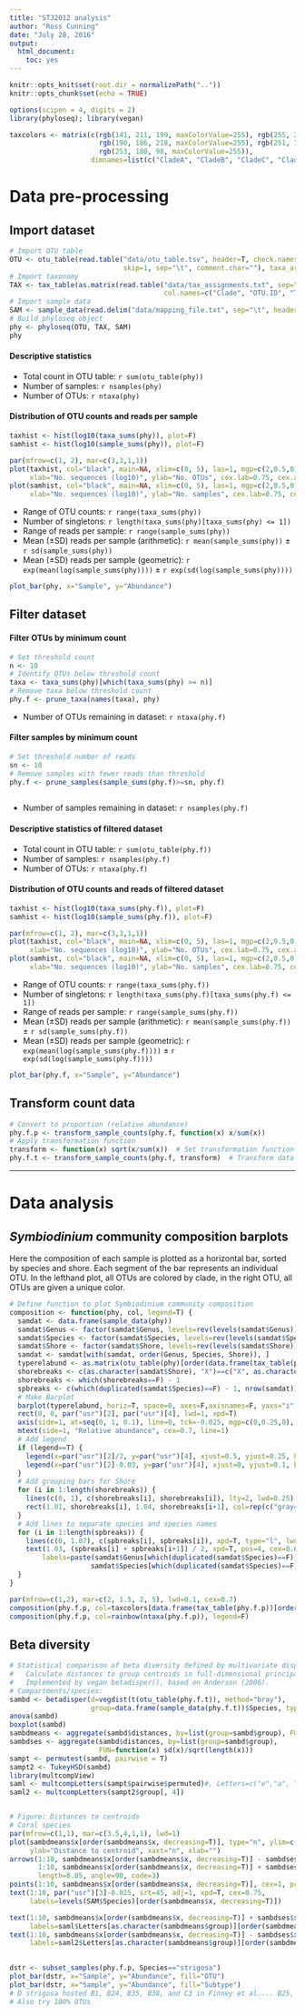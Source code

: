 ```yaml
---
title: "STJ2012 analysis"
author: "Ross Cunning"
date: "July 28, 2016"
output: 
  html_document: 
    toc: yes
---
```


```r
knitr::opts_knit$set(root.dir = normalizePath(".."))
knitr::opts_chunk$set(echo = TRUE)

options(scipen = 4, digits = 2)
library(phyloseq); library(vegan)

taxcolors <- matrix(c(rgb(141, 211, 199, maxColorValue=255), rgb(255, 255, 179, maxColorValue=255), 
                      rgb(190, 186, 218, maxColorValue=255), rgb(251, 128, 114, maxColorValue=255), 
                      rgb(253, 180, 98, maxColorValue=255)), 
                    dimnames=list(c("CladeA", "CladeB", "CladeC", "CladeD", "CladeF")))
```

# Data pre-processing
## Import dataset

```r
# Import OTU table
OTU <- otu_table(read.table("data/otu_table.tsv", header=T, check.names=F, row.names=1,
                            skip=1, sep="\t", comment.char=""), taxa_are_rows=T)
# Import taxonomy
TAX <- tax_table(as.matrix(read.table("data/tax_assignments.txt", sep="\t", row.names=2,
                                      col.names=c("Clade", "OTU.ID", "Taxonomy", "Eval", "Subtype"))))
# Import sample data
SAM <- sample_data(read.delim("data/mapping_file.txt", sep="\t", header=T, row.names=1))
# Build phyloseq object
phy <- phyloseq(OTU, TAX, SAM)
phy
```

#### Descriptive statistics  
* Total count in OTU table: `r sum(otu_table(phy))`  
* Number of samples: `r nsamples(phy)`  
* Number of OTUs: `r ntaxa(phy)`  

#### Distribution of OTU counts and reads per sample  
```r
taxhist <- hist(log10(taxa_sums(phy)), plot=F)
samhist <- hist(log10(sample_sums(phy)), plot=F)

par(mfrow=c(1, 2), mar=c(3,3,1,1))
plot(taxhist, col="black", main=NA, xlim=c(0, 5), las=1, mgp=c(2,0.5,0),
     xlab="No. sequences (log10)", ylab="No. OTUs", cex.lab=0.75, cex.axis=0.75)
plot(samhist, col="black", main=NA, xlim=c(0, 5), las=1, mgp=c(2,0.5,0),
     xlab="No. sequences (log10)", ylab="No. samples", cex.lab=0.75, cex.axis=0.75)
```

* Range of OTU counts: `r range(taxa_sums(phy))`  
* Number of singletons:  `r length(taxa_sums(phy)[taxa_sums(phy) <= 1])`  
* Range of reads per sample: `r range(sample_sums(phy))`  
* Mean (±SD) reads per sample (arithmetic): `r mean(sample_sums(phy))` ± `r sd(sample_sums(phy))`  
* Mean (±SD) reads per sample (geometric): `r exp(mean(log(sample_sums(phy))))` ± `r exp(sd(log(sample_sums(phy))))`  

```r
plot_bar(phy, x="Sample", y="Abundance")
```

## Filter dataset  
#### Filter OTUs by minimum count
```r
# Set threshold count
n <- 10
# Identify OTUs below threshold count
taxa <- taxa_sums(phy)[which(taxa_sums(phy) >= n)]  
# Remove taxa below threshold count
phy.f <- prune_taxa(names(taxa), phy)  
```

* Number of OTUs remaining in dataset: `r ntaxa(phy.f)`

#### Filter samples by minimum count
```r
# Set threshold number of reads
sn <- 10
# Remove samples with fewer reads than threshold
phy.f <- prune_samples(sample_sums(phy.f)>=sn, phy.f)
 
```

* Number of samples remaining in dataset: `r nsamples(phy.f) `

#### Descriptive statistics of filtered dataset
* Total count in OTU table: `r sum(otu_table(phy.f))`  
* Number of samples: `r nsamples(phy.f)`  
* Number of OTUs: `r ntaxa(phy.f)` 

#### Distribution of OTU counts and reads of filtered dataset
```r
taxhist <- hist(log10(taxa_sums(phy.f)), plot=F)
samhist <- hist(log10(sample_sums(phy.f)), plot=F)

par(mfrow=c(1, 2), mar=c(3,3,1,1))
plot(taxhist, col="black", main=NA, xlim=c(0, 5), las=1, mgp=c(2,0.5,0),
     xlab="No. sequences (log10)", ylab="No. OTUs", cex.lab=0.75, cex.axis=0.75)
plot(samhist, col="black", main=NA, xlim=c(0, 5), las=1, mgp=c(2,0.5,0),
     xlab="No. sequences (log10)", ylab="No. samples", cex.lab=0.75, cex.axis=0.75)
```

* Range of OTU counts: `r range(taxa_sums(phy.f))`  
* Number of singletons:  `r length(taxa_sums(phy.f)[taxa_sums(phy.f) <= 1])`  
* Range of reads per sample: `r range(sample_sums(phy.f))`  
* Mean (±SD) reads per sample (arithmetic): `r mean(sample_sums(phy.f))` ± `r sd(sample_sums(phy.f))`  
* Mean (±SD) reads per sample (geometric): `r exp(mean(log(sample_sums(phy.f))))` ± `r exp(sd(log(sample_sums(phy.f))))`  

```r
plot_bar(phy.f, x="Sample", y="Abundance")
```

## Transform count data
```r
# Convert to proportion (relative abundance)
phy.f.p <- transform_sample_counts(phy.f, function(x) x/sum(x))
# Apply transformation function
transform <- function(x) sqrt(x/sum(x))  # Set transformation function
phy.f.t <- transform_sample_counts(phy.f, transform)  # Transform data
```

-----

# Data analysis
## *Symbiodinium* community composition barplots
Here the composition of each sample is plotted as a horizontal bar, sorted by species and shore. Each segment of the bar represents an individual OTU. In the lefthand plot, all OTUs are colored by clade, in the right OTU, all OTUs are given a unique color.
```r
# Define function to plot Symbiodinium community composition
composition <- function(phy, col, legend=T) {
  samdat <- data.frame(sample_data(phy))
  samdat$Genus <- factor(samdat$Genus, levels=rev(levels(samdat$Genus)))
  samdat$Species <- factor(samdat$Species, levels=rev(levels(samdat$Species)))
  samdat$Shore <- factor(samdat$Shore, levels=rev(levels(samdat$Shore)))
  samdat <- samdat[with(samdat, order(Genus, Species, Shore)), ]
  typerelabund <- as.matrix(otu_table(phy)[order(data.frame(tax_table(phy))$Subtype), rownames(samdat)])
  shorebreaks <- c(as.character(samdat$Shore), "X")==c("X", as.character(samdat$Shore))
  shorebreaks <- which(shorebreaks==F) - 1
  spbreaks <- c(which(duplicated(samdat$Species)==F) - 1, nrow(samdat))
  # Make Barplot
  barplot(typerelabund, horiz=T, space=0, axes=F,axisnames=F, yaxs="i", col=col)
  rect(0, 0, par("usr")[2], par("usr")[4], lwd=1, xpd=T)
  axis(side=1, at=seq(0, 1, 0.1), line=0, tck=-0.025, mgp=c(0,0.25,0), cex.axis=0.7)
  mtext(side=1, "Relative abundance", cex=0.7, line=1)
  # Add legend
  if (legend==T) {
    legend(x=par("usr")[2]/2, y=par("usr")[4], xjust=0.5, yjust=0.25, horiz=T, bty="n", xpd=T, cex=0.7, legend=c("A", "B", "C", "D", "F"), fill=taxcolors, x.intersp=0.5)
    legend(x=par("usr")[2]-0.03, y=par("usr")[4], xjust=0, yjust=0.1, bty="n", xpd=T, cex=0.6, pt.cex=0.6, legend=c("N Shore", "S Shore"), fill=c(0, "gray40"), y.intersp=0.7, x.intersp=0.3)
  }
  # Add grouping bars for Shore
  for (i in 1:length(shorebreaks)) {
    lines(c(0, 1), c(shorebreaks[i], shorebreaks[i]), lty=2, lwd=0.25)
    rect(1.01, shorebreaks[i], 1.04, shorebreaks[i+1], col=rep(c("gray40", 0), 50)[i], lwd=0.25, xpd=T)
  }
  # Add lines to separate species and species names
  for (i in 1:length(spbreaks)) {
    lines(c(0, 1.07), c(spbreaks[i], spbreaks[i]), xpd=T, type="l", lwd=0.4)
    text(1.03, (spbreaks[i] + spbreaks[i+1]) / 2, xpd=T, pos=4, cex=0.6,
        labels=paste(samdat$Genus[which(duplicated(samdat$Species)==F)][i], "\n",
                    samdat$Species[which(duplicated(samdat$Species)==F)][i], sep=""))
  }
}

par(mfrow=c(1,2), mar=c(2, 1.5, 2, 5), lwd=0.1, cex=0.7)
composition(phy.f.p, col=taxcolors[data.frame(tax_table(phy.f.p))[order(data.frame(tax_table(phy.f.p))$Subtype), ]$Clade], legend=T)
composition(phy.f.p, col=rainbow(ntaxa(phy.f.p)), legend=F)

```

## Beta diversity

```r
# Statistical comparison of beta diversity defined by multivariate dispersion of B-C dissimilarity
#   Calculate distances to group centroids in full-dimensional principal coordinate space
#   Implemented by vegan betadisper(), based on Anderson (2006).
# Compartments/species:
sambd <- betadisper(d=vegdist(t(otu_table(phy.f.t)), method="bray"), 
                    group=data.frame(sample_data(phy.f.t))$Species, type="centroid")
anova(sambd)
boxplot(sambd)
sambdmeans <- aggregate(sambd$distances, by=list(group=sambd$group), FUN=mean)
sambdses <- aggregate(sambd$distances, by=list(group=sambd$group), 
                      FUN=function(x) sd(x)/sqrt(length(x)))
sampt <- permutest(sambd, pairwise = T)
sampt2 <- TukeyHSD(sambd)
library(multcompView)
saml <- multcompLetters(sampt$pairwise$permuted)#, Letters=c("e","a", "f","d","c","b"))
saml2 <- multcompLetters(sampt2$group[, 4])


# Figure: Distances to centroids
# Coral species
par(mfrow=c(1,1), mar=c(3.5,4,1,1), lwd=1)
plot(sambdmeans$x[order(sambdmeans$x, decreasing=T)], type="n", ylim=c(0, 0.75),
     ylab="Distance to centroid", xaxt="n", xlab="")
arrows(1:10, sambdmeans$x[order(sambdmeans$x, decreasing=T)] - sambdses$x[order(sambdmeans$x, decreasing=T)],
       1:10, sambdmeans$x[order(sambdmeans$x, decreasing=T)] + sambdses$x[order(sambdmeans$x, decreasing=T)],
       length=0.05, angle=90, code=3)
points(1:10, sambdmeans$x[order(sambdmeans$x, decreasing=T)], cex=1, pch=21, bg="white")
text(1:10, par("usr")[3]-0.025, srt=45, adj=1, xpd=T, cex=0.75,
     labels=levels(SAM$Species)[order(sambdmeans$x, decreasing=T)])

text(1:10, sambdmeans$x[order(sambdmeans$x, decreasing=T)] + sambdses$x[order(sambdmeans$x, decreasing=T)] + 0.03,
     labels=saml$Letters[as.character(sambdmeans$group)][order(sambdmeans$x, decreasing=T)], cex=0.5)
text(1:10, sambdmeans$x[order(sambdmeans$x, decreasing=T)] - sambdses$x[order(sambdmeans$x, decreasing=T)] - 0.03,
     labels=saml2$Letters[as.character(sambdmeans$group)][order(sambdmeans$x, decreasing=T)], cex=0.5)
     
```

```r
dstr <- subset_samples(phy.f.p, Species=="strigosa")
plot_bar(dstr, x="Sample", y="Abundance", fill="OTU")
plot_bar(dstr, x="Sample", y="Abundance", fill="Subtype")
# D strigosa hosted B1, B24, B35, B38, and C3 in Finney et al.... B25, B35, and B38 are missing from ref database.
# Also try 100% OTUs
```


    